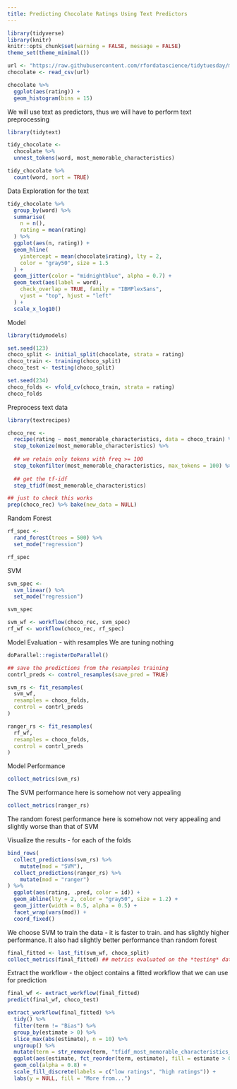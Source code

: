 ```yaml
---
title: Predicting Chocolate Ratings Using Text Predictors
---
```

  
  
```r
library(tidyverse)
library(knitr)
knitr::opts_chunk$set(warning = FALSE, message = FALSE)
theme_set(theme_minimal())

```



```r
url <- "https://raw.githubusercontent.com/rfordatascience/tidytuesday/master/data/2022/2022-01-18/chocolate.csv"
chocolate <- read_csv(url)

chocolate %>%
  ggplot(aes(rating)) +
  geom_histogram(bins = 15)
```


We will use text as predictors, thus we will have to perform text preprocessing


```r
library(tidytext)

tidy_chocolate <-
  chocolate %>%
  unnest_tokens(word, most_memorable_characteristics)

tidy_chocolate %>%
  count(word, sort = TRUE)
```


Data Exploration for the text

```r
tidy_chocolate %>%
  group_by(word) %>%
  summarise(
    n = n(),
    rating = mean(rating)
  ) %>%
  ggplot(aes(n, rating)) +
  geom_hline(
    yintercept = mean(chocolate$rating), lty = 2,
    color = "gray50", size = 1.5
  ) +
  geom_jitter(color = "midnightblue", alpha = 0.7) +
  geom_text(aes(label = word),
    check_overlap = TRUE, family = "IBMPlexSans",
    vjust = "top", hjust = "left"
  ) +
  scale_x_log10()
```


Model

```r
library(tidymodels)

set.seed(123)
choco_split <- initial_split(chocolate, strata = rating)
choco_train <- training(choco_split)
choco_test <- testing(choco_split)

set.seed(234)
choco_folds <- vfold_cv(choco_train, strata = rating)
choco_folds
```


Preprocess text data


```r
library(textrecipes)

choco_rec <-
  recipe(rating ~ most_memorable_characteristics, data = choco_train) %>%
  step_tokenize(most_memorable_characteristics) %>%
  
  ## we retain only tokens with freq >= 100
  step_tokenfilter(most_memorable_characteristics, max_tokens = 100) %>%
  
  ## get the tf-idf
  step_tfidf(most_memorable_characteristics)

## just to check this works
prep(choco_rec) %>% bake(new_data = NULL)
```

Random Forest

```r
rf_spec <-
  rand_forest(trees = 500) %>%
  set_mode("regression")

rf_spec
```

SVM

```r
svm_spec <-
  svm_linear() %>%
  set_mode("regression")

svm_spec
```



```r
svm_wf <- workflow(choco_rec, svm_spec)
rf_wf <- workflow(choco_rec, rf_spec)
```


Model Evaluation - with resamples
We are tuning nothing 

```r
doParallel::registerDoParallel()

## save the predictions from the resamples training
contrl_preds <- control_resamples(save_pred = TRUE)

svm_rs <- fit_resamples(
  svm_wf,
  resamples = choco_folds,
  control = contrl_preds
)

ranger_rs <- fit_resamples(
  rf_wf,
  resamples = choco_folds,
  control = contrl_preds
)
```


Model Performance

```r
collect_metrics(svm_rs)
```

The SVM performance here is somehow not very appealing


```r
collect_metrics(ranger_rs)
```

The random forest performance here is somehow not very appealing and slightly worse than that of SVM

Visualize the results - for each of the folds


```r
bind_rows(
  collect_predictions(svm_rs) %>%
    mutate(mod = "SVM"),
  collect_predictions(ranger_rs) %>%
    mutate(mod = "ranger")
) %>%
  ggplot(aes(rating, .pred, color = id)) +
  geom_abline(lty = 2, color = "gray50", size = 1.2) +
  geom_jitter(width = 0.5, alpha = 0.5) +
  facet_wrap(vars(mod)) +
  coord_fixed()
```

We choose SVM to train the data - it is faster to train. and has slightly higher performance. It also had slightly better performance than random forest

```r
final_fitted <- last_fit(svm_wf, choco_split)
collect_metrics(final_fitted) ## metrics evaluated on the *testing* data
```

Extract the workflow - the object contains a fitted workflow that we can use for prediction

```r
final_wf <- extract_workflow(final_fitted)
predict(final_wf, choco_test)
```


```r
extract_workflow(final_fitted) %>%
  tidy() %>%
  filter(term != "Bias") %>%
  group_by(estimate > 0) %>%
  slice_max(abs(estimate), n = 10) %>%
  ungroup() %>%
  mutate(term = str_remove(term, "tfidf_most_memorable_characteristics_")) %>%
  ggplot(aes(estimate, fct_reorder(term, estimate), fill = estimate > 0)) +
  geom_col(alpha = 0.8) +
  scale_fill_discrete(labels = c("low ratings", "high ratings")) +
  labs(y = NULL, fill = "More from...")
```


